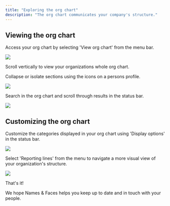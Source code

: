 ```yaml
---
title: "Exploring the org chart"
description: "The org chart communicates your company's structure."
---
```


## Viewing the org chart

Access your org chart by selecting 'View org chart' from the menu bar.

![](/images/exploring-org-chart/org-chart-button.jpeg)

Scroll vertically to view your organizations whole org chart.

Collapse or isolate sections using the icons on a persons profile.

![](/images/exploring-org-chart/collapsing-org-chart.jpeg)

Search in the org chart and scroll through results in the status bar.

![](/images/exploring-org-chart/scrolling-org-chart.jpeg)

## Customizing the org chart

Customize the categories displayed in your org chart using 'Display options' in the status bar.

![](/images/exploring-org-chart/chart-customization.jpeg)

Select 'Reporting lines' from the menu to navigate a more visual view of your organization's structure.

![](/images/exploring-org-chart/reporting-times.jpeg)

That's it!

We hope Names & Faces helps you keep up to date and in touch with your people.
